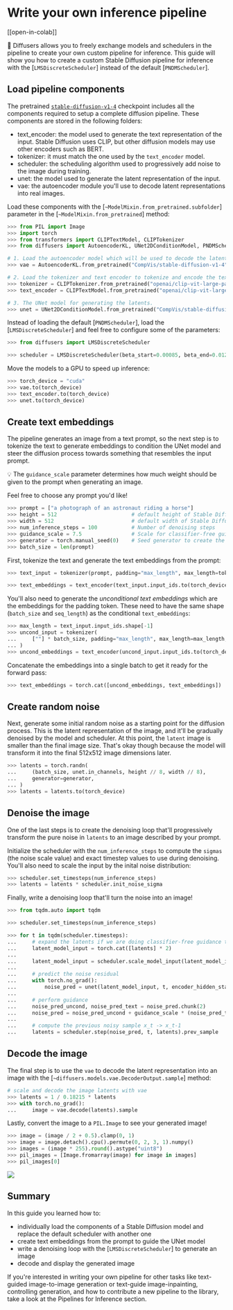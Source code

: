 <!--Copyright 2023 The HuggingFace Team. All rights reserved.

Licensed under the Apache License, Version 2.0 (the "License"); you may not use this file except in compliance with
the License. You may obtain a copy of the License at

http://www.apache.org/licenses/LICENSE-2.0

Unless required by applicable law or agreed to in writing, software distributed under the License is distributed on
an "AS IS" BASIS, WITHOUT WARRANTIES OR CONDITIONS OF ANY KIND, either express or implied. See the License for the
specific language governing permissions and limitations under the License.
-->

# Write your own inference pipeline

[[open-in-colab]]

🧨 Diffusers allows you to freely exchange models and schedulers in the pipeline to create your own custom pipeline for inference. This guide will show you how to create a custom Stable Diffusion pipeline for inference with the [`LMSDiscreteScheduler`] instead of the default [`PNDMScheduler`].

## Load pipeline components

The pretrained [`stable-diffusion-v1-4`](https://huggingface.co/CompVis/stable-diffusion-v1-4/tree/main) checkpoint includes all the components required to setup a complete diffusion pipeline. These components are stored in the following folders:

* text_encoder: the model used to generate the text representation of the input. Stable Diffusion uses CLIP, but other diffusion models may use other encoders such as BERT.
* tokenizer: it must match the one used by the `text_encoder` model.
* scheduler: the scheduling algorithm used to progressively add noise to the image during training.
* unet: the model used to generate the latent representation of the input.
* vae: the autoencoder module you'll use to decode latent representations into real images.

Load these components with the [`~ModelMixin.from_pretrained.subfolder`] parameter in the [`~ModelMixin.from_pretrained`] method:

```py
>>> from PIL import Image
>>> import torch
>>> from transformers import CLIPTextModel, CLIPTokenizer
>>> from diffusers import AutoencoderKL, UNet2DConditionModel, PNDMScheduler

# 1. Load the autoencoder model which will be used to decode the latents into image space. 
>>> vae = AutoencoderKL.from_pretrained("CompVis/stable-diffusion-v1-4", subfolder="vae")

# 2. Load the tokenizer and text encoder to tokenize and encode the text. 
>>> tokenizer = CLIPTokenizer.from_pretrained("openai/clip-vit-large-patch14")
>>> text_encoder = CLIPTextModel.from_pretrained("openai/clip-vit-large-patch14")

# 3. The UNet model for generating the latents.
>>> unet = UNet2DConditionModel.from_pretrained("CompVis/stable-diffusion-v1-4", subfolder="unet")
```

Instead of loading the default [`PNDMScheduler`], load the [`LMSDiscreteScheduler`] and feel free to configure some of the parameters:

```py
>>> from diffusers import LMSDiscreteScheduler

>>> scheduler = LMSDiscreteScheduler(beta_start=0.00085, beta_end=0.012, beta_schedule="scaled_linear", num_train_timesteps=1000)
```

Move the models to a GPU to speed up inference:

```py
>>> torch_device = "cuda"
>>> vae.to(torch_device)
>>> text_encoder.to(torch_device)
>>> unet.to(torch_device)
```

## Create text embeddings

The pipeline generates an image from a text prompt, so the next step is to tokenize the text to generate embeddings to condition the UNet model and steer the diffusion process towards something that resembles the input prompt. 

<Tip>

💡 The `guidance_scale` parameter determines how much weight should be given to the prompt when generating an image.

</Tip>

Feel free to choose any prompt you'd like!

```py
>>> prompt = ["a photograph of an astronaut riding a horse"]
>>> height = 512                        # default height of Stable Diffusion
>>> width = 512                         # default width of Stable Diffusion
>>> num_inference_steps = 100           # Number of denoising steps
>>> guidance_scale = 7.5                # Scale for classifier-free guidance
>>> generator = torch.manual_seed(0)    # Seed generator to create the inital latent noise
>>> batch_size = len(prompt)
```

First, tokenize the text and generate the text embeddings from the prompt:

```py
>>> text_input = tokenizer(prompt, padding="max_length", max_length=tokenizer.model_max_length, truncation=True, return_tensors="pt")

>>> text_embeddings = text_encoder(text_input.input_ids.to(torch_device))[0]
```

You'll also need to generate the *unconditional text embeddings* which are the embeddings for the padding token. These need to have the same shape (`batch_size` and `seq_length`) as the conditional `text_embeddings`:

```py
>>> max_length = text_input.input_ids.shape[-1]
>>> uncond_input = tokenizer(
...     [""] * batch_size, padding="max_length", max_length=max_length, return_tensors="pt"
... )
>>> uncond_embeddings = text_encoder(uncond_input.input_ids.to(torch_device))[0]
```

Concatenate the embeddings into a single batch to get it ready for the forward pass:

```py
>>> text_embeddings = torch.cat([uncond_embeddings, text_embeddings])
```

## Create random noise

Next, generate some initial random noise as a starting point for the diffusion process. This is the latent representation of the image, and it'll be gradually denoised by the model and scheduler. At this point, the `latent` image is smaller than the final image size. That's okay though because the model will transform it into the final 512x512 image dimensions later.

```py
>>> latents = torch.randn(
...     (batch_size, unet.in_channels, height // 8, width // 8),
...     generator=generator,
... )
>>> latents = latents.to(torch_device)
```

## Denoise the image

One of the last steps is to create the denoising loop that'll progressively transform the pure noise in `latents` to an image described by your prompt. 

Initialize the scheduler with the `num_inference_steps` to compute the `sigmas` (the noise scale value) and exact timestep values to use during denoising. You'll also need to scale the input by the inital noise distribution:

```py
>>> scheduler.set_timesteps(num_inference_steps)
>>> latents = latents * scheduler.init_noise_sigma
```

Finally, write a denoising loop that'll turn the noise into an image!

```py
>>> from tqdm.auto import tqdm

>>> scheduler.set_timesteps(num_inference_steps)

>>> for t in tqdm(scheduler.timesteps):
...     # expand the latents if we are doing classifier-free guidance to avoid doing two forward passes.
...     latent_model_input = torch.cat([latents] * 2)
... 
...     latent_model_input = scheduler.scale_model_input(latent_model_input, timestep=t)
... 
...     # predict the noise residual
...     with torch.no_grad():
...         noise_pred = unet(latent_model_input, t, encoder_hidden_states=text_embeddings).sample
... 
...     # perform guidance
...     noise_pred_uncond, noise_pred_text = noise_pred.chunk(2)
...     noise_pred = noise_pred_uncond + guidance_scale * (noise_pred_text - noise_pred_uncond)
... 
...     # compute the previous noisy sample x_t -> x_t-1
...     latents = scheduler.step(noise_pred, t, latents).prev_sample
```

## Decode the image

The final step is to use the `vae` to decode the latent representation into an image with the [`~diffusers.models.vae.DecoderOutput.sample`] method:

```py
# scale and decode the image latents with vae
>>> latents = 1 / 0.18215 * latents
>>> with torch.no_grad():
...     image = vae.decode(latents).sample
```

Lastly, convert the image to a `PIL.Image` to see your generated image!

```py
>>> image = (image / 2 + 0.5).clamp(0, 1)
>>> image = image.detach().cpu().permute(0, 2, 3, 1).numpy()
>>> images = (image * 255).round().astype("uint8")
>>> pil_images = [Image.fromarray(image) for image in images]
>>> pil_images[0]
```

<div class="flex justify-center">
    <img src="https://huggingface.co/blog/assets/98_stable_diffusion/stable_diffusion_k_lms.png"/>
</div>

## Summary

In this guide you learned how to:

* individually load the components of a Stable Diffusion model and replace the default scheduler with another one
* create text embeddings from the prompt to guide the UNet model
* write a denoising loop with the [`LMSDiscreteScheduler`] to generate an image
* decode and display the generated image

If you're interested in writing your own pipeline for other tasks like text-guided image-to-image generation or text-guide image-inpainting, controlling generation, and how to contribute a new pipeline to the library, take a look at the Pipelines for Inference section.
